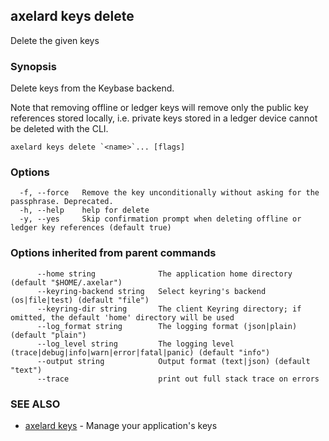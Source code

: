 ## axelard keys delete

Delete the given keys

### Synopsis

Delete keys from the Keybase backend.

Note that removing offline or ledger keys will remove
only the public key references stored locally, i.e.
private keys stored in a ledger device cannot be deleted with the CLI.

```
axelard keys delete `<name>`... [flags]
```

### Options

```
  -f, --force   Remove the key unconditionally without asking for the passphrase. Deprecated.
  -h, --help    help for delete
  -y, --yes     Skip confirmation prompt when deleting offline or ledger key references (default true)
```

### Options inherited from parent commands

```
      --home string              The application home directory (default "$HOME/.axelar")
      --keyring-backend string   Select keyring's backend (os|file|test) (default "file")
      --keyring-dir string       The client Keyring directory; if omitted, the default 'home' directory will be used
      --log_format string        The logging format (json|plain) (default "plain")
      --log_level string         The logging level (trace|debug|info|warn|error|fatal|panic) (default "info")
      --output string            Output format (text|json) (default "text")
      --trace                    print out full stack trace on errors
```

### SEE ALSO

- [axelard keys](/cli-docs/v0_32_0/axelard_keys) - Manage your application's keys
